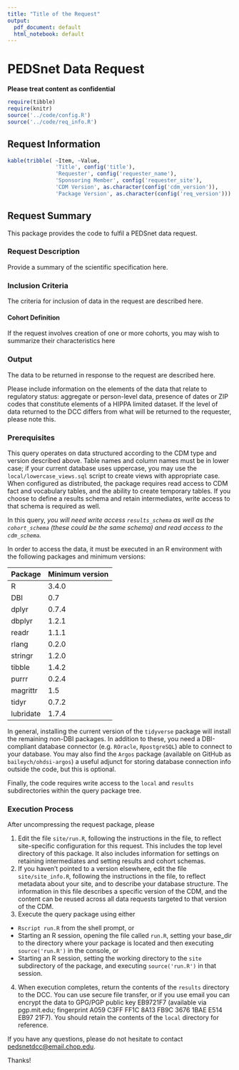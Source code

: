 ```yaml
---
title: "Title of the Request"
output:
  pdf_document: default
  html_notebook: default
---
```


# PEDSnet Data Request

**Please treat content as confidential**
```r
require(tibble)
require(knitr)
source('../code/config.R')
source('../code/req_info.R')
```

## Request Information

```r
kable(tribble( ~Item, ~Value,
               'Title', config('title'),
               'Requester', config('requester_name'),
               'Sponsoring Member', config('requester_site'),
               'CDM Version', as.character(config('cdm_version')),
               'Package Version', as.character(config('req_version')))
```

## Request Summary

This package provides the code to fulfil a PEDSnet data request.

### Request Description

Provide a summary of the scientific specification here.

### Inclusion Criteria

The criteria for inclusion of data in the request are described here.

#### Cohort Definition

If the request involves creation of one or more cohorts, you may wish
to summarize their characteristics here

### Output

The data to be returned in response to the request are described
here.

Please include information on the elements of the data that relate to
regulatory status: aggregate or person-level data, presence of dates
or ZIP codes that constitute elements of a HIPPA limited dataset.  If
the level of data returned to the DCC differs from what will be
returned to the requester, please note this.

### Prerequisites

This query operates on data structured according to the CDM type and
version described above.  Table names and column names must be in
lower case; if your current database uses uppercase, you may use the
`local/lowercase_views.sql` script to create views with appropriate
case.  When configured as distributed, the package requires read
access to CDM fact and vocabulary tables, and the ability to create
temporary tables.  If you choose to define a results schema and retain
intermediates, write access to that schema is required as well.

In this query, *you will need write access `results_schema` as well as
the `cohort_schema` (these could be the same schema) and read access
to the `cdm_schema`.*

In order to access the data, it must be executed in an R environment
with the following packages and minimum versions:

Package | Minimum version
------- | ---------------
R |  3.4.0
DBI |  0.7
dplyr | 0.7.4
dbplyr | 1.2.1
readr | 1.1.1
rlang | 0.2.0
stringr | 1.2.0
tibble | 1.4.2
purrr | 0.2.4
magrittr | 1.5
tidyr | 0.7.2
lubridate | 1.7.4

In general, installing the current version of the `tidyverse` package
will install the remaining non-DBI packages. In addition to these, you
need a DBI-compliant database connector (e.g. `ROracle`,
`RpostgreSQL`) able to connect to your database.  You may also find
the `Argos` package (available on GitHub as `baileych/ohdsi-argos`) a
useful adjunct for storing database connection info outside the code,
but this is optional.

Finally, the code requires write access to the `local` and `results`
subdirectories within the query package tree.

### Execution Process

After uncompressing the request package, please

 1. Edit the file `site/run.R`, following the instructions in the
    file, to reflect site-specific configuration for this request. This
    includes the top level directory of this package. It also includes
    information for settings on retaining intermediates and setting
    results and cohort schemas.
2. If you haven't pointed to a version elsewhere, edit the file
   `site/site_info.R`, following the instructions in the file, to
   reflect metadata about your site, and to describe your database
   structure. The information in this file describes a specific
   version of the CDM, and the content can be reused across all data
   requests targeted to that version of the CDM.
 3. Execute the query package using either
  * `Rscript run.R` from the shell prompt, or
  * Starting an R session, opening the file called `run.R`, setting
    your base_dir to the directory where your package is located and
    then executing `source('run.R')` in the console, or
  * Starting an R session, setting the working directory to the `site`
    subdirectory of the package, and executing `source('run.R')` in
    that session.
 4. When execution completes, return the contents of the `results`
    directory to the DCC.  You can use secure file transfer, or if you
    use email you can encrypt the data to GPG/PGP public key EB9721F7
    (available via pgp.mit.edu; fingerprint A059 C3FF FF1C 8A13 FB9C
    3676 1BAE E514 EB97 21F7).  You should retain the contents of the
    `local` directory for reference.

If you have any questions, please do not hesitate to contact
<pedsnetdcc@email.chop.edu>.

Thanks!
